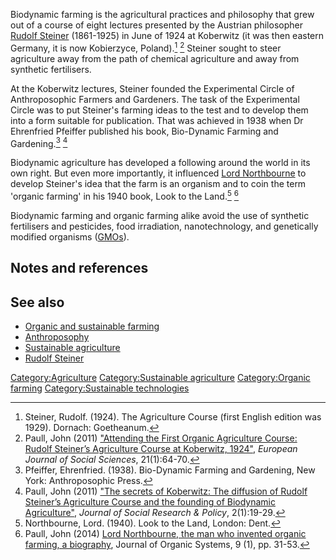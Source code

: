 Biodynamic farming is the agricultural  practices and philosophy that grew out of a course of eight lectures presented by the Austrian philosopher [[Rudolf Steiner]] (1861-1925) in June of 1924 at Koberwitz (it was then eastern Germany, it is now Kobierzyce, Poland).<ref>Steiner, Rudolf. (1924). The Agriculture Course (first English edition was 1929). Dornach: Goetheanum.</ref> <ref name=first>Paull, John (2011) [http://orgprints.org/18809/1/Paull2011KoberwitzEJSS.pdf  "Attending the First Organic Agriculture Course: Rudolf Steiner’s Agriculture Course at Koberwitz, 1924"], ''European Journal of Social Sciences'', 21(1):64-70.</ref> Steiner sought to steer agriculture away from the path of chemical agriculture and away from synthetic fertilisers.

At the Koberwitz lectures, Steiner founded the Experimental Circle of Anthroposophic Farmers and Gardeners. The task of the Experimental Circle was to put Steiner's farming ideas to the test and to develop them into a form suitable for publication. That was achieved in 1938 when Dr Ehrenfried Pfeiffer published his book, Bio-Dynamic Farming and Gardening.<ref>Pfeiffer, Ehrenfried. (1938). Bio-Dynamic Farming and Gardening, New York: Anthroposophic Press.</ref> <ref>Paull, John (2011) [http://orgprints.org/19518/1/Paull2011SecretsJSRP.pdf  "The secrets of Koberwitz: The diffusion of Rudolf Steiner’s Agriculture Course and the founding of Biodynamic Agriculture"], ''Journal of Social Research & Policy'', 2(1):19-29.</ref>

Biodynamic agriculture has developed a following around the world in its own right. But even more importantly, it influenced [[Lord Northbourne]] to develop Steiner's idea that the farm is an organism and to coin the term 'organic farming' in his 1940 book, Look to the Land.<ref>Northbourne, Lord. (1940). Look to the Land, London: Dent.</ref> <ref name="Northb">Paull, John (2014) [http://orgprints.org/26547/12/26547.pdf Lord Northbourne, the man who invented organic farming, a biography], Journal of Organic Systems, 9 (1), pp. 31-53.</ref>

Biodynamic farming and organic farming alike avoid the use of synthetic fertilisers and pesticides, food irradiation, nanotechnology, and genetically modified organisms ([[GMO]]s).

== Notes and references ==
{{reflist}}

== See also ==

* [[Organic and sustainable farming]]
* [[Anthroposophy]]
* [[Sustainable agriculture]]
* [[Rudolf Steiner]]



[[Category:Agriculture]]
[[Category:Sustainable agriculture]]
[[Category:Organic farming]]
[[Category:Sustainable technologies]]